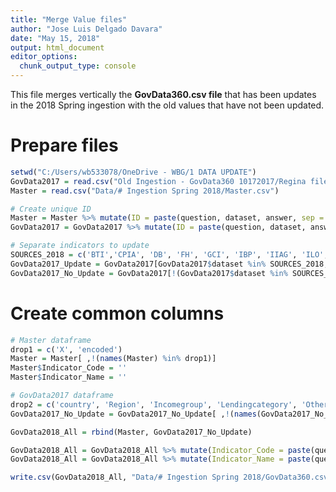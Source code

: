 ```yaml
---
title: "Merge Value files"
author: "Jose Luis Delgado Davara"
date: "May 15, 2018"
output: html_document
editor_options: 
  chunk_output_type: console
---
```


This file merges vertically the **GovData360.csv file** that has been updates in the 2018 Spring ingestion with the old values that have not been updated.

# Prepare files

```r
setwd("C:/Users/wb533078/OneDrive - WBG/1 DATA UPDATE")
GovData2017 = read.csv("Old Ingestion - GovData360 10172017/Regina files/GovData360.csv", sep = ";")
Master = read.csv("Data/# Ingestion Spring 2018/Master.csv")

# Create unique ID
Master = Master %>% mutate(ID = paste(question, dataset, answer, sep = "-"))
GovData2017 = GovData2017 %>% mutate(ID = paste(question, dataset, answer, sep = "-"))

# Separate indicators to update
SOURCES_2018 = c('BTI','CPIA', 'DB', 'FH', 'GCI', 'IBP', 'IIAG', 'ILO', 'IPD', 'IPU', 'PEFA', 'SC', 'SGI', 'TI', 'WBL', 'WGI', 'WJP')
GovData2017_Update = GovData2017[GovData2017$dataset %in% SOURCES_2018, ] 
GovData2017_No_Update = GovData2017[!(GovData2017$dataset %in% SOURCES_2018), ] # This values has not been updated. We need to keep them in this ingestion.
```

# Create common columns

```r
# Master dataframe
drop1 = c('X', 'encoded')
Master = Master[ ,!(names(Master) %in% drop1)]
Master$Indicator_Code = ''
Master$Indicator_Name = ''

# GovData2017 dataframe
drop2 = c('country', 'Region', 'Incomegroup', 'Lendingcategory', 'OtherGroup', 'Indebtedness', 'D_FS')
GovData2017_No_Update = GovData2017_No_Update[ ,!(names(GovData2017_No_Update) %in% drop2)]

GovData2018_All = rbind(Master, GovData2017_No_Update)

GovData2018_All = GovData2018_All %>% mutate(Indicator_Code = paste(question, dataset, sep = "-"))
GovData2018_All = GovData2018_All %>% mutate(Indicator_Name = paste(question, dataset, sep = "-"))

write.csv(GovData2018_All, "Data/# Ingestion Spring 2018/GovData360.csv", sep = ",")
```



